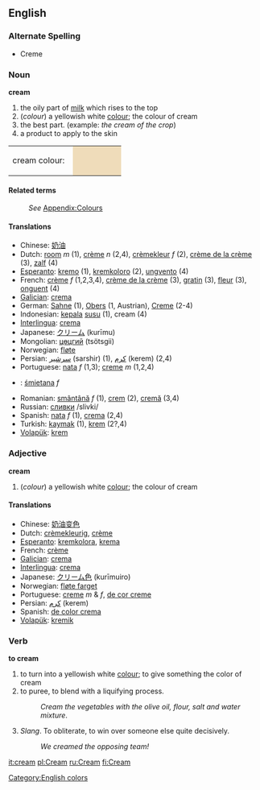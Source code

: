 ==English==
[[Category:English colors]]
===Alternate Spelling===
*Creme

===Noun===
'''cream''' 
#the oily part of [[milk]] which rises to the top
#(''colour'') a yellowish white [[colour]]; the colour of cream
#the best part. (example: ''the cream of the crop'')
#a product to apply to the skin
<table><tr><td>cream colour: &nbsp;</td>
<td bgcolor="#EFDCBA" width="80">&nbsp; </td></tr></table>

====Related terms====
:''See'' [[Wiktionary_Appendix:Colours|Appendix:Colours]]

==== Translations ====
*Chinese: [[奶油]]
*Dutch: [[room]] ''m'' (1), [[crème]] ''n'' (2,4), [[crèmekleur]] ''f'' (2), [[crème de la crème]] (3), [[zalf]] (4)
*[[Esperanto]]: [[kremo]] (1), [[kremkoloro]] (2), [[ungvento]] (4)
*French: [[crème]] ''f'' (1,2,3,4), [[crème de la crème]] (3), [[gratin]] (3), [[fleur]] (3), [[onguent]] (4)
*[[Galician]]: [[crema]]
*German: [[Sahne]] (1), [[Obers]] (1, Austrian), [[Creme]] (2-4)
*Indonesian: [[kepala]] [[susu]] (1), cream (4)
*[[Interlingua]]: [[crema]]
*Japanese: [[クリーム]] (kurīmu)
*Mongolian: [[цөцгий]] (tsötsgii)
*Norwegian: [[fløte]]
*Persian: [[سرشیر]]  (sarshir) (1), [[كرم]] (kerem) (2,4)
*Portuguese: [[nata]] ''f'' (1,3); [[creme]] ''m'' (1,2,4)
*{{pl}}: [[śmietana]] ''f''
*Romanian: [[smântână]] ''f'' (1), [[crem]] (2), [[cremă]] (3,4)
*Russian: [[сливки]] /slivki/
*Spanish: [[nata]] ''f'' (1), [[crema]] (2,4)
*Turkish: [[kaymak]] (1), [[krem]] (2?,4)
*[[Volapük]]: [[krem]]

===Adjective===
'''cream'''
#(''colour'') a yellowish white [[colour]]; the colour of cream

==== Translations ====
*Chinese: [[奶油变色]]
*Dutch: [[crèmekleurig]], [[crème]]
*[[Esperanto]]: [[kremkolora]], [[krema]]
*French: [[crème]]
*[[Galician]]: [[crema]]
*[[Interlingua]]: [[crema]]
*Japanese: [[クリーム色]] (kurīmuiro)
*Norwegian: [[fløte farget]]
*Portuguese: [[creme]] ''m'' & ''f'', [[de cor creme]]
*Persian: [[كرم]]  (kerem)
*Spanish: [[de color crema]]
*[[Volapük]]: [[kremik]]

===Verb===
'''to cream''' 

#to turn into a yellowish white [[colour]]; to give something the color of cream
#to puree, to blend with a liquifying process.
#:''Cream the vegetables with the olive oil, flour, salt and water mixture''.
#''Slang''. To obliterate, to win over someone else quite decisively.
#:''We creamed the opposing team!''

[[it:cream]]
[[pl:Cream]]
[[ru:Cream]]
[[fi:Cream]]
